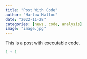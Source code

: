 ```yaml
---
title: "Post With Code"
author: "Harlow Malloc"
date: "2022-11-28"
categories: [news, code, analysis]
image: "image.jpg"
---
```


This is a post with executable code.

```r
1 + 1
```
